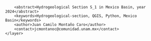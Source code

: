 <?xml version="1.0" encoding="UTF-8"?>
<qgis>
    <layer>
        <title>S_1</title>
        <abstract>Hydrogeological Section S_1 in Mexico Basin, year 2024</abstract>
        <keywords>Hydrogeological-section, QGIS, Python, Mexico Basin</keywords>
        <author>Juan Camilo Montaño Caro</author>
        <contact>jcmontanoc@comunidad.unam.mx</contact>
    </layer>
</qgis>
